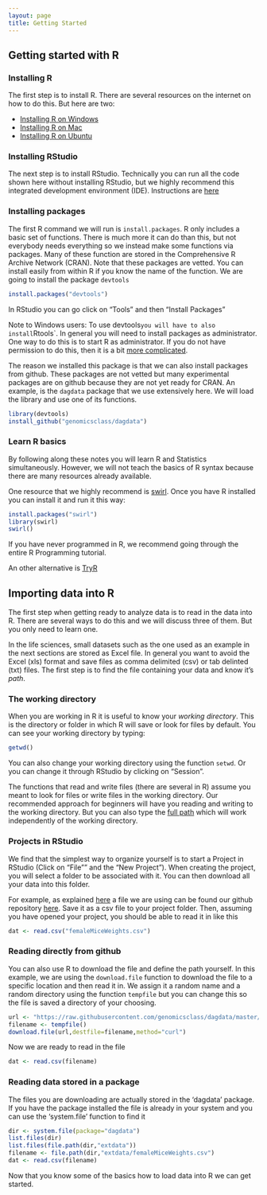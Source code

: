 ```yaml
---
layout: page
title: Getting Started
---
```


## Getting started with R

### Installing R

The first step is to install R. There are several resources on the internet on how to do this. But here are two:

* [Installing R on Windows](http://youtu.be/mfGFv-iB724)
* [Installing R on Mac](http://youtu.be/Icawuhf0Yqo)
* [Installing R on Ubuntu](http://cran.r-project.org/bin/linux/ubuntu/README)

### Installing RStudio

The next step is to install RStudio. Technically you can run all the code shown here without installing RStudio, but we highly recommend this integrated development environment (IDE). Instructions are [here](http://www.rstudio.com/products/rstudio/download/)

### Installing packages

The first R command we will run is `install.packages`. R only includes a basic set of functions. There is much more it can do than this, but not everybody needs everything so we instead make some functions via packages. Many of these function are stored in the Comprehensive R Archive Network (CRAN). Note that these packages are vetted. You can install easily from within R if you know the name of the function. We are going to install the package `devtools` 

```r
install.packages("devtools")
```

In RStudio you can go click on "Tools" and then "Install Packages"

Note to Windows users: To use devtools` you will have to also install `Rtools`. In general you will need to install packages as administrator. One way to do this is to start R as administrator. If you do not have permission to do this, then it is a bit [more complicated](http://www.magesblog.com/2012/04/installing-r-packages-without-admin.html). 

The reason we installed this package is that we can also install packages from github. These packages are not vetted but many experimental packages are on github because they are not yet ready for CRAN. An example, is the `dagdata` package that we use extensively here. We will load the library and use one of its functions.

```r
library(devtools)
install_github("genomicsclass/dagdata")
```

### Learn R basics 

By following along these notes you will learn R and Statistics simultaneously. However, we will not teach the basics of R syntax because there are many resources already available. 

One resource that we highly recommend is [swirl](http://swirlstats.com/). Once you have R installed you can install it and run it this way:

```r
install.packages("swirl")
library(swirl)
swirl()
```

If you have never programmed in R, we recommend going through the entire R Programming tutorial.

An other alternative is [TryR](http://tryr.codeschool.com/)

## Importing data into R

The first step when getting ready to analyze data is to read in the data into R. There are several ways to do this and we will discuss three of them. But you only need to learn one. 

In the life sciences, small datasets such as the one used as an example in the next sections are stored as Excel file. In general you want to avoid the Excel (xls) format and save files as comma delimited (csv) or tab delinted (txt) files. The first step is to find the file containing your data and know it's *path*. 

### The working directory

When you are working in R it is useful to know your _working directory_. This is the directory or folder in which R will save or look for files by default. You can see your working directory by typing:

```r
getwd()
```

You can also change your working directory using the function `setwd`. Or you can change it through RStudio by clicking on "Session". 

The functions that read and write files (there are several in R)
 assume you meant to look for files or write files in the working directory. Our recommended approach for beginners will have you  reading and writing to the working directory. But you can also type the [full path](http://www.computerhope.com/jargon/a/absopath.htm) which will work independently of the working directory.

### Projects in RStudio

We find that the simplest way to organize yourself is to start a Project in RStudio (Click on "File"" and the "New Project"). When creating the project, you will select a folder to be associated with it. You can then download all your data into this folder. 

For example, as explained [here](https://www.youtube.com/watch?v=812ruYN4PZQ) a file we are using can be found our github repository [here](https://raw.githubusercontent.com/genomicsclass/dagdata/master/inst/extdata/femaleMiceWeights.csv). Save it as a csv file to your project folder. Then, assuming you have opened your project, you should be able to read it in like this

```r
dat <- read.csv("femaleMiceWeights.csv")
```

### Reading directly from github

You can also use R to download the file and define the path yourself. In this example, we are using the `download.file` function to download the file to a specific location and then read it in. We assign it a random name and a random directory using the function `tempfile` but you can change this so the file is saved a directory of your choosing.

```r
url <- "https://raw.githubusercontent.com/genomicsclass/dagdata/master/inst/extdata/femaleMiceWeights.csv"
filename <- tempfile()
download.file(url,destfile=filename,method="curl")
```

Now we are ready to read in the file 
```r
dat <- read.csv(filename)
```

### Reading data stored in a package
The files you are downloading are actually stored in the 'dagdata' package. If you have the package installed the file is already in your system and you can use the 'system.file' function to find it

```r
dir <- system.file(package="dagdata")
list.files(dir)
list.files(file.path(dir,"extdata"))
filename <- file.path(dir,"extdata/femaleMiceWeights.csv")
dat <- read.csv(filename)
```


Now that you know some of the basics how to load data into R we can get started.

